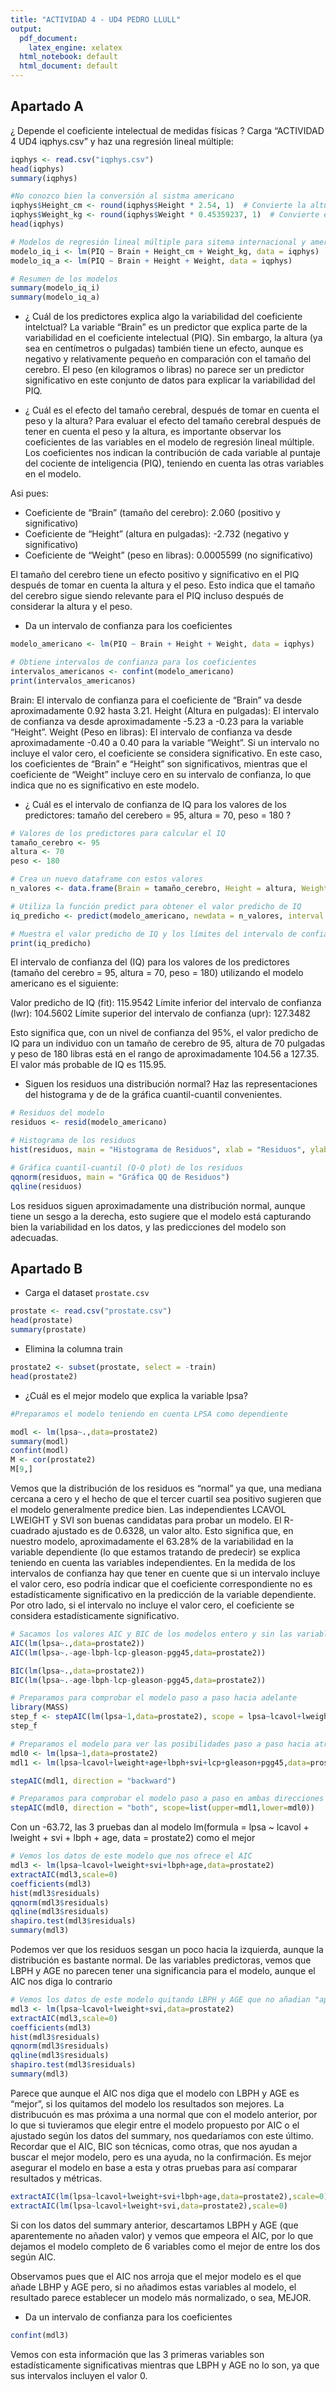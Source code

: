 ```yaml
---
title: "ACTIVIDAD 4 - UD4 PEDRO LLULL"
output:
  pdf_document:
    latex_engine: xelatex
  html_notebook: default
  html_document: default
---
```


## Apartado A

¿ Depende el coeficiente intelectual de medidas físicas ?
Carga "ACTIVIDAD 4 UD4 iqphys.csv" y haz una regresión lineal múltiple:

```r
iqphys <- read.csv("iqphys.csv")
head(iqphys)
summary(iqphys)
```

```r
#No conozco bien la conversión al sistma americano
iqphys$Height_cm <- round(iqphys$Height * 2.54, 1)  # Convierte la altura a centímetros
iqphys$Weight_kg <- round(iqphys$Weight * 0.45359237, 1)  # Convierte el peso a kilogramos
head(iqphys)
```
```r
# Modelos de regresión lineal múltiple para sitema internacional y americano
modelo_iq_i <- lm(PIQ ~ Brain + Height_cm + Weight_kg, data = iqphys)
modelo_iq_a <- lm(PIQ ~ Brain + Height + Weight, data = iqphys)

# Resumen de los modelos
summary(modelo_iq_i)
summary(modelo_iq_a)
```

- ¿ Cuál de los predictores explica algo la variabilidad del coeficiente intelctual?
La variable "Brain" es un predictor que explica parte de la variabilidad en el coeficiente intelectual (PIQ). Sin embargo, la altura (ya sea en centímetros o pulgadas) también tiene un efecto, aunque es negativo y relativamente pequeño en comparación con el tamaño del cerebro. El peso (en kilogramos o libras) no parece ser un predictor significativo en este conjunto de datos para explicar la variabilidad del PIQ.


- ¿ Cuál es el efecto del tamaño cerebral, después de tomar en cuenta el peso y la altura?
Para evaluar el efecto del tamaño cerebral después de tener en cuenta el peso y la altura, es importante observar los coeficientes de las variables en el modelo de regresión lineal múltiple. Los coeficientes nos indican la contribución de cada variable al puntaje del cociente de inteligencia (PIQ), teniendo en cuenta las otras variables en el modelo.

Asi pues:

  - Coeficiente de "Brain" (tamaño del cerebro): 2.060 (positivo y significativo)
  - Coeficiente de "Height" (altura en pulgadas): -2.732 (negativo y significativo)
  - Coeficiente de "Weight" (peso en libras): 0.0005599 (no significativo)

El tamaño del cerebro tiene un efecto positivo y significativo en el PIQ después de tomar en cuenta la altura y el peso. Esto indica que el tamaño del cerebro sigue siendo relevante para el PIQ incluso después de considerar la altura y el peso.


- Da un intervalo de confianza para los coeficientes
```r
modelo_americano <- lm(PIQ ~ Brain + Height + Weight, data = iqphys)

# Obtiene intervalos de confianza para los coeficientes
intervalos_americanos <- confint(modelo_americano)
print(intervalos_americanos)

```
Brain: El intervalo de confianza para el coeficiente de "Brain" va desde aproximadamente 0.92 hasta 3.21.
Height (Altura en pulgadas): El intervalo de confianza va desde aproximadamente -5.23 a -0.23 para la variable "Height".
Weight (Peso en libras): El intervalo de confianza va desde aproximadamente -0.40 a 0.40 para la variable "Weight".
Si un intervalo no incluye el valor cero, el coeficiente se considera significativo. En este caso, los coeficientes de "Brain" e "Height" son significativos, mientras que el coeficiente de "Weight" incluye cero en su intervalo de confianza, lo que indica que no es significativo en este modelo.


- ¿ Cuál es el intervalo de confianza de IQ para los valores de los predictores: tamaño del cerebero = 95, altura = 70, peso = 180 ?
```r
# Valores de los predictores para calcular el IQ
tamaño_cerebro <- 95
altura <- 70
peso <- 180

# Crea un nuevo dataframe con estos valores
n_valores <- data.frame(Brain = tamaño_cerebro, Height = altura, Weight = peso)

# Utiliza la función predict para obtener el valor predicho de IQ
iq_predicho <- predict(modelo_americano, newdata = n_valores, interval = "confidence")

# Muestra el valor predicho de IQ y los límites del intervalo de confianza
print(iq_predicho)

```
El intervalo de confianza del (IQ) para los valores de los predictores (tamaño del cerebro = 95, altura = 70, peso = 180) utilizando el modelo americano es el siguiente:

Valor predicho de IQ (fit): 115.9542
Límite inferior del intervalo de confianza (lwr): 104.5602
Límite superior del intervalo de confianza (upr): 127.3482

Esto significa que, con un nivel de confianza del 95%, el valor predicho de IQ para un individuo con un tamaño de cerebro de 95, altura de 70 pulgadas y peso de 180 libras está en el rango de aproximadamente 104.56 a 127.35. El valor más probable de IQ es 115.95.


- Siguen los residuos una distribución normal? Haz las representaciones del histograma y de de la gráfica cuantil-cuantil convenientes.
```r
# Residuos del modelo
residuos <- resid(modelo_americano)

# Histograma de los residuos
hist(residuos, main = "Histograma de Residuos", xlab = "Residuos", ylab = "Frecuencia")

# Gráfica cuantil-cuantil (Q-Q plot) de los residuos
qqnorm(residuos, main = "Gráfica QQ de Residuos")
qqline(residuos)

```
Los residuos siguen aproximadamente una distribución normal, aunque tiene un sesgo a la derecha, esto sugiere que el modelo está capturando bien la variabilidad en los datos, y las predicciones del modelo son adecuadas.




## Apartado B

- Carga el dataset `prostate.csv`
```r
prostate <- read.csv("prostate.csv")
head(prostate)
summary(prostate)

```

- Elimina la columna train
```r
prostate2 <- subset(prostate, select = -train)
head(prostate2)
```

- ¿Cuál es el mejor modelo que explica la variable lpsa?

```r
#Preparamos el modelo teniendo en cuenta LPSA como dependiente

modl <- lm(lpsa~.,data=prostate2)
summary(modl)
confint(modl)
M <- cor(prostate2)
M[9,]

```
Vemos que la distribución de los residuos es "normal" ya que, una mediana cercana a cero y el hecho de que el tercer cuartil sea positivo sugieren que el modelo generalmente predice bien.
Las independientes LCAVOL LWEIGHT y SVI son buenas candidatas para probar un modelo.
El R-cuadrado ajustado es de 0.6328, un valor alto. Esto significa que, en nuestro modelo, aproximadamente el 63.28% de la variabilidad en la variable dependiente (lo que estamos tratando de predecir) se explica teniendo en cuenta las variables independientes.
En la medida de los intervalos de confianza hay que tener en cuente que si un intervalo incluye el valor cero, eso podría indicar que el coeficiente correspondiente no es estadísticamente significativo en la predicción de la variable dependiente. Por otro lado, si el intervalo no incluye el valor cero, el coeficiente se considera estadísticamente significativo.


```r
# Sacamos los valores AIC y BIC de los modelos entero y sin las variables que CREO, no aportan.
AIC(lm(lpsa~.,data=prostate2))
AIC(lm(lpsa~.-age-lbph-lcp-gleason-pgg45,data=prostate2))

```
```r
BIC(lm(lpsa~.,data=prostate2))
BIC(lm(lpsa~.-age-lbph-lcp-gleason-pgg45,data=prostate2))
```
```r
# Preparamos para comprobar el modelo paso a paso hacia adelante
library(MASS)
step_f <- stepAIC(lm(lpsa~1,data=prostate2), scope = lpsa~lcavol+lweight+age+lbph+svi+lcp+gleason+pgg45, direction = "forward")
step_f

```
```r
# Preparamos el modelo para ver las posibilidades paso a paso hacia atrás
mdl0 <- lm(lpsa~1,data=prostate2)
mdl1 <- lm(lpsa~lcavol+lweight+age+lbph+svi+lcp+gleason+pgg45,data=prostate2)

stepAIC(mdl1, direction = "backward")
```
```r
# Preparamos para comprobar el modelo paso a paso en ambas direcciones
stepAIC(mdl0, direction = "both", scope=list(upper=mdl1,lower=mdl0))
```
Con un -63.72, las 3 pruebas dan al modelo lm(formula = lpsa ~ lcavol + lweight + svi + lbph + age, data = prostate2)
como el mejor

```r
# Vemos los datos de este modelo que nos ofrece el AIC
mdl3 <- lm(lpsa~lcavol+lweight+svi+lbph+age,data=prostate2)
extractAIC(mdl3,scale=0)
coefficients(mdl3)
hist(mdl3$residuals)
qqnorm(mdl3$residuals)
qqline(mdl3$residuals)
shapiro.test(mdl3$residuals)
summary(mdl3)
```
Podemos ver que los residuos sesgan un poco hacia la izquierda, aunque la distribución es bastante normal. De las variables predictoras, vemos que LBPH y AGE no parecen tener una significancia para el modelo, aunque el AIC nos diga lo contrario


```r
# Vemos los datos de este modelo quitando LBPH y AGE que no añadian "aparentemente" valor al modelo
mdl3 <- lm(lpsa~lcavol+lweight+svi,data=prostate2)
extractAIC(mdl3,scale=0)
coefficients(mdl3)
hist(mdl3$residuals)
qqnorm(mdl3$residuals)
qqline(mdl3$residuals)
shapiro.test(mdl3$residuals)
summary(mdl3)
```
Parece que aunque el AIC nos diga que el modelo con LBPH y AGE es "mejor", si los quitamos del modelo los resultados son mejores. La distribucuón es mas próxima a una normal que con el modelo anterior, por lo que si tuvieramos que elegir entre el modelo propuesto por AIC o el ajustado según los datos del summary, nos quedaríamos con este último.
Recordar que el AIC, BIC son técnicas, como otras, que nos ayudan a buscar el mejor modelo, pero es una ayuda, no la confirmación. Es mejor asegurar el modelo en base a esta y otras pruebas para así comparar resultados y métricas.


```r
extractAIC(lm(lpsa~lcavol+lweight+svi+lbph+age,data=prostate2),scale=0)
extractAIC(lm(lpsa~lcavol+lweight+svi,data=prostate2),scale=0)
```
Si con los datos del summary anterior, descartamos LBPH y AGE (que aparentemente no añaden valor) y vemos que empeora el AIC, por lo que dejamos el modelo completo de 6 variables como el mejor de entre los dos según AIC.

Observamos pues que el AIC nos arroja que el mejor modelo es el que añade LBHP y AGE pero, si no añadimos estas variables al modelo, el resultado parece establecer un modelo más normalizado, o sea, MEJOR.



- Da un intervalo de confianza para los coeficientes
```r
confint(mdl3)
```
Vemos con esta información que las 3 primeras variables son estadísticamente significativas mientras que LBPH y AGE no lo son, ya que sus intervalos incluyen el valor 0.
